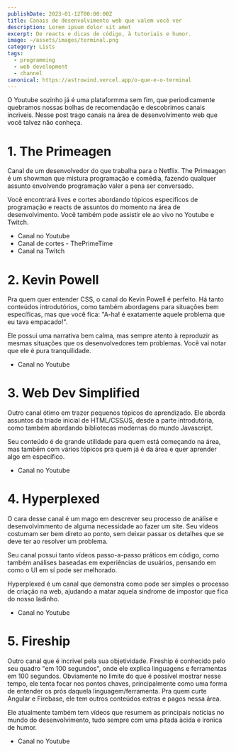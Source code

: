 ```yaml
---
publishDate: 2023-01-12T00:00:00Z
title: Canais de desenvolvimento web que valem você ver
description: Lorem ipsum dolor sit amet
excerpt: De reacts e dicas de código, à tutoriais e humor.
image: ~/assets/images/terminal.png
category: Lists
tags:
  - programming
  - web development
  - channel
canonical: https://astrowind.vercel.app/o-que-e-o-terminal
---
```


O Youtube sozinho já é uma plataformma sem fim, que periodicamente quebramos nossas bolhas de recomendação e descobrimos canais incriveis. Nesse post trago canais na área de desenvolvimento web que você talvez não conheça.

<ListItem>

  # 1. The Primeagen

  Canal de um desenvolvedor do que trabalha para o Netflix. The Primeagen é um showman que mistura programação e comédia, fazendo qualquer assunto envolvendo programação valer a pena ser conversado.

  Você encontrará lives e cortes abordando tópicos específicos de programação e reacts de assuntos do momento na área de desenvolvimento. Você também pode assistir ele ao vivo no Youtube e Twitch.

  - <ExternalLink href="https://www.youtube.com/@ThePrimeagen">Canal no Youtube</ExternalLink>
  - <ExternalLink href="https://www.youtube.com/@ThePrimeTimeagen">Canal de cortes - ThePrimeTime</ExternalLink>
  - <ExternalLink href="https://www.youtube.com/@ThePrimeTimeagen">Canal na Twitch</ExternalLink>

</ListItem>

<ListItem>

  # 2. Kevin Powell
  
  Pra quem quer entender CSS, o canal do Kevin Powell é perfeito. Há tanto conteúdos introdutórios, como também abordagens para situações bem específicas, mas que você fica: "A-ha! é exatamente aquele problema que eu tava empacado!".
  
  Ele possui uma narrativa bem calma, mas sempre atento à reproduzir as mesmas situações que os desenvolvedores tem problemas. Você vai notar que ele é pura tranquilidade.
  
  - <ExternalLink href="https://www.youtube.com/@KevinPowell">Canal no Youtube</ExternalLink>

</ListItem>

<ListItem>

  # 3. Web Dev Simplified
  
  Outro canal ótimo em trazer pequenos tópicos de aprendizado. Ele aborda assuntos da tríade inicial de HTML/CSS/JS, desde a parte introdutória, como também abordando bibliotecas modernas do mundo Javascript.
  
  Seu conteúdo é de grande utilidade para quem está começando na área, mas também com vários tópicos pra quem já é da área e quer aprender algo em específico.
  
  - <ExternalLink href="https://www.youtube.com/@WebDevSimplified">Canal no Youtube</ExternalLink>

</ListItem>

<ListItem>

  # 4. Hyperplexed
  
  O cara desse canal é um mago em descrever seu processo de análise e desenvolvimmento de alguma necessidade ao fazer um site. Seu vídeos costumam ser bem direto ao ponto, sem deixar passar os detalhes que se deve ter ao resolver um problema.
  
  Seu canal possui tanto vídeos passo-a-passo práticos em código, como também análises baseadas em experiências de usuários, pensando em como o UI em sí pode ser melhorado.
  
  Hyperplexed é um canal que demonstra como pode ser simples o processo de criação na web, ajudando a matar aquela sindrome de impostor que fica do nosso ladinho.
  
  - <ExternalLink href="https://www.youtube.com/@Hyperplexed">Canal no Youtube</ExternalLink>

</ListItem>

<ListItem>
  
  # 5. Fireship
  
  Outro canal que é incrivel pela sua objetividade. Fireship é conhecido pelo seu quadro "em 100 segundos", onde ele explica linguagens e ferramentas em 100 segundos. Obviamente no limite do que é possível mostrar nesse tempo, ele tenta focar nos pontos chaves, principalmente como uma forma de entender os prós daquela linguagem/ferramenta. Pra quem curte Angular e Firebase, ele tem outros conteúdos extras e pagos nessa área.
  
  Ele atualmente também tem vídeos que resumem as principais notícias no mundo do desenvolvimento, tudo sempre com uma pitada àcida e ironica de humor.
  
  - <ExternalLink href="https://www.youtube.com/@Fireship">Canal no Youtube</ExternalLink>

</ListItem>